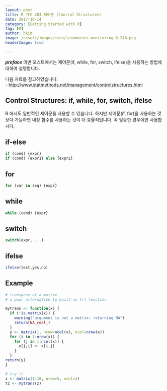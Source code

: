 ```yaml
---
layout: post  
title: R 기초 204 제어문 (Control Structures)  
date: 2017-10-14  
category: [Getting Started with R]  
tag: [R]  
author: hkim  
image: /assets/images/icon/iconmonstr-monitoring-6-240.png
headerImage: true

---
```


***preface*** 이번 포스트에서는 제어문(if, while, for, switch, ifelse)을 사용하는 방법에 대하여 설명합니다.


다음 자료를 참고하였습니다:  
- [http://www.statmethods.net/management/controlstructures.html](http://www.statmethods.net/management/controlstructures.html)

## Control Structures: if, while, for, switch, ifelse

R 에서도 일반적인 제어문을 사용할 수 있습니다. 하지만 제어문(if, for)을 사용하는 것보다 가능하면 내장 함수를 사용하는 것이 더 효율적입니다. 꼭 필요한 경우에만 사용합시다.


## if-else
```r
if (cond) {expr}
if (cond) {expr1} else {expr2}
```

## for
```r
for (var in seq) {expr}
```

## while
```r
while (cond) {expr}
```

## switch
```r
switch(expr, ...)
```

## ifelse
```r
ifelse(test,yes,no)
```

## Example
```r
# transpose of a matrix
# a poor alternative to built-in t() function

mytrans <- function(x) {
  if (!is.matrix(x)) {
    warning("argument is not a matrix: returning NA")
    return(NA_real_)
  }
  y <- matrix(1, nrow=ncol(x), ncol=nrow(x))
  for (i in 1:nrow(x)) {
    for (j in 1:ncol(x)) {
      y[j,i] <- x[i,j]
    }
  }
return(y)
}

# try it
z <- matrix(1:10, nrow=5, ncol=2)
tz <- mytrans(z)
```
